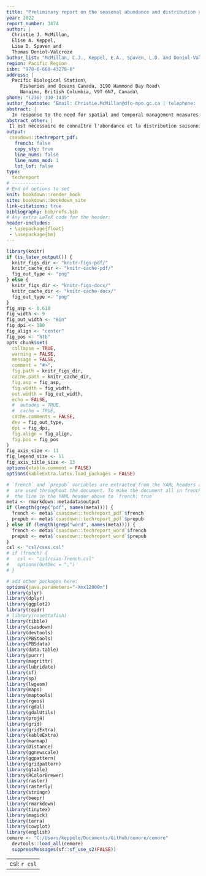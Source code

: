 ```yaml
---
title: "Preliminary report on the seasonal abundance and distribution of cetaceans in the southern Salish Sea in response to TMX Recommendations 5 and 6 (Year 1)"
year: 2022
report_number: 3474
author: |
  Christie J. McMillan,
  Elise A. Keppel,
  Lisa D. Spaven and
  Thomas Doniol-Valcroze
author_list: "McMillan, C.J., Keppel, E.A., Spaven, L.D. and Doniol-Valcroze, T."
region: Pacific Region
isbn: "978-0-660-43270-0"
address: |
  Pacific Biological Station\
     Fisheries and Oceans Canada, 3190 Hammond Bay Road\
     Nanaimo, British Columbia, V9T 6N7, Canada\
phone: "(236) 330-1435"
author_footnote: "Email: Christie.McMillan@dfo-mpo.gc.ca | telephone: (236) 330-1435"
abstract: |
  In response to the need for spatial and temporal management measures to offset risks posed from marine shipping associated with the Trans Mountain Expansion Project, surveys are being undertaken to assess seasonal abundance and distribution of cetaceans in the southern Salish Sea and Swiftsure Bank. Fourteen systematic line-transect surveys between September 2020 and February 2022 resulted in 3,802 km of survey effort and 964 sightings of five cetacean species. Distance sampling methods were used to produce preliminary abundance estimates for the three cetacean species most frequently encountered: humpback whales, harbour porpoises, and Dall’s porpoises. These species were sighted in the area year-round, although seasonal differences in the abundance and distribution of each species were evident. Estimated abundance ranged from 18 (95% CI: 9 - 36) in winter to 274 (95% CI: 160 - 468) in fall for humpback whales; from 584 (95% CI: 274 – 1,242) in winter to 1,430 (95% CI: 986– 2,073) in fall for harbour porpoises; and from 89 (95% CI: 36 - 218) in summer to 362 (95% CI: 203 - 643) in winter for Dall’s porpoises. Continued data collection is required to: 1) refine seasonal abundance estimates and assess seasonal and interannual variability; and 2) acquire sufficient data to produce maps of spatially-explicit seasonal predicted density for humpback whales, harbour porpoises, Dall’s porpoises, and potentially killer whale ecotypes throughout the study area to support future management measures.
abstract_other: |
 Il est nécessaire de connaître l'abondance et la distribution saisonnières des cétacés dans le sud de la mer des Salish et sur le banc Swiftsure pour élaborer des mesures de gestion spatiales et temporelles afin de compenser les risques posés par la navigation maritime associée au projet d’agrandissement du réseau de Trans Mountain (TMX). Quatorze relevés mensuels systématiques le long de transects linéaires ont été menés dans la zone du projet TMX entre septembre 2020 et février 2022. Cet effort de 3 802 km a produit 964 observations de cinq espèces de cétacés. Des méthodes d'échantillonnage des distance ont été utilisées pour produire des estimations saisonnières d'abondance et de densité pour les trois espèces les plus fréquemment rencontrées : les rorquals à bosse, les marsouins communs et les marsouins de Dall. Ces trois espèces ont été observées dans la zone toute l'année, avec cependant des différences saisonnières évidentes d’abondance et de distribution. L'abondance estimée variait d'un minimum de 18 (Intervalle de Confiance à 95 % : 9 - 36) en hiver à un maximum de 274 (IC à 95 % : 160 - 468) en automne pour les rorquals à bosse; de 584 (IC à 95 % : 274 – 1 242) en hiver à 1 430 (IC à 95 % : 986 – 2 073) en automne pour les marsouins communs ; et de 89 (IC 95 % : 36 - 218) en été à 362 (IC 95 % : 203 - 643) en hiver pour les marsouins de Dall. Il est nécessaire de continuer la collecte de données pour : 1) affiner les estimations saisonnières de l'abondance de ces cétacés et évaluer la variabilité saisonnière et interannuelle ; et 2) acquérir suffisamment de données pour produire des cartes de la densité saisonnière prévue pour les rorquals à bosse, les marsouins communs, les marsouins de Dall et potentiellement les écotypes d'épaulards dans toute la zone d'étude afin d’informer les futures mesures de gestion.
output:
 csasdown::techreport_pdf:
   french: false
   copy_sty: true
   line_nums: false
   line_nums_mod: 1
   lot_lof: false
type:
  techreport
# ------------
# End of options to set
knit: bookdown::render_book
site: bookdown::bookdown_site
link-citations: true
bibliography: bib/refs.bib
# Any extra LaTeX code for the header:
header-includes:
 - \usepackage{float}
 - \usepackage{bm}
---
```


```r
library(knitr)
if (is_latex_output()) {
  knitr_figs_dir <- "knitr-figs-pdf/"
  knitr_cache_dir <- "knitr-cache-pdf/"
  fig_out_type <- "png"
} else {
  knitr_figs_dir <- "knitr-figs-docx/"
  knitr_cache_dir <- "knitr-cache-docx/"
  fig_out_type <- "png"
}
fig_asp <- 0.618
fig_width <- 9
fig_out_width <- "6in"
fig_dpi <- 180
fig_align <- "center"
fig_pos <- "htb"
opts_chunk$set(
  collapse = TRUE,
  warning = FALSE,
  message = FALSE,
  comment = "#>",
  fig.path = knitr_figs_dir,
  cache.path = knitr_cache_dir,
  fig.asp = fig_asp,
  fig.width = fig_width,
  out.width = fig_out_width,
  echo = FALSE,
  #  autodep = TRUE,
  #  cache = TRUE,
  cache.comments = FALSE,
  dev = fig_out_type,
  dpi = fig_dpi,
  fig.align = fig_align,
  fig.pos = fig_pos
)
fig_axis_size <- 11
fig_legend_size <- 11
fig_axis_title_size <- 13 
options(xtable.comment = FALSE)
options(kableExtra.latex.load_packages = FALSE)
```

```r
# `french` and `prepub` variables are extracted from the YAML headers above and
#  are used throughout the document. To make the document all in french, change
#  the line in the YAML header above to `french: true`
meta <- rmarkdown::metadata$output
if (length(grep("pdf", names(meta)))) {
  french <- meta$`csasdown::techreport_pdf`$french
  prepub <- meta$`csasdown::techreport_pdf`$prepub
} else if (length(grep("word", names(meta)))) {
  french <- meta$`csasdown::techreport_word`$french
  prepub <- meta$`csasdown::techreport_word`$prepub
}
csl <- "csl/csas.csl"
# if (french) {
#   csl <- "csl/csas-french.csl"
#   options(OutDec = ",")
# }

# add other packages here:
options(java.parameters="-Xmx12000m")
library(plyr)
library(dplyr)
library(ggplot2)
library(readr)
# library(rosettafish)
library(tibble)
library(csasdown)
library(devtools)
library(PBStools)
library(PBSdata)
library(data.table)
library(purrr)
library(magrittr)
library(lubridate)
library(sf)
library(sp)
library(lwgeom)
library(maps)
library(maptools)
library(rgeos)
library(rgdal)
library(gdalUtils)
library(proj4)
library(grid)
library(gridExtra)
library(kableExtra)
library(marmap)
library(Distance)
library(ggnewscale)
library(ggpattern)
library(gridpattern)
library(gtable)
library(RColorBrewer)
library(raster)
library(rasterly)
library(stringr)
library(beepr)
library(rmarkdown)
library(tinytex)
library(magick)
library(terra)
library(cowplot)
library(english)
cemore <- "C:/Users/keppele/Documents/GitHub/cemore/cemore"
  devtools::load_all(cemore)
  suppressMessages(sf::sf_use_s2(FALSE))
```

---
csl: `r csl`    
---
